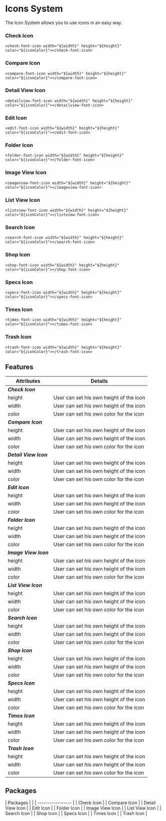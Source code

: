 
<Meta title="Icons/Introductions"/>

# Icons System

The Icon System allows you to use icons in an easy way.

### Check Icon
```
<check-font-icon width="${width}" height="${height}" color="${iconColor}"></check-font-icon>
```

### Compare Icon
```
<compare-font-icon width="${width}" height="${height}" color="${iconColor}"></compare-font-icon>
```

### Detail View Icon
```
<detailview-font-icon width="${width}" height="${height}" color="${iconColor}"></detailview-font-icon>
```

### Edit Icon
```
<edit-font-icon width="${width}" height="${height}" color="${iconColor}"></edit-font-icon>
```

### Folder Icon
```
<folder-font-icon width="${width}" height="${height}" color="${iconColor}"></folder-font-icon>
```

### Image View Icon
```
<imageview-font-icon width="${width}" height="${height}" color="${iconColor}"></imageview-font-icon>
```

### List View Icon
```
<listview-font-icon width="${width}" height="${height}" color="${iconColor}"></listview-font-icon>
```

### Search Icon
```
<search-font-icon width="${width}" height="${height}" color="${iconColor}"></search-font-icon>
```

### Shop Icon
```
<shop-font-icon width="${width}" height="${height}" color="${iconColor}"></shop-font-icon>
```

### Specs Icon
```
<specs-font-icon width="${width}" height="${height}" color="${iconColor}"></specs-font-icon>
```

### Times Icon
```
<times-font-icon width="${width}" height="${height}" color="${iconColor}"></times-font-icon>
```

### Trash Icon
```
<trash-font-icon width="${width}" height="${height}" color="${iconColor}"></trash-font-icon>
```


## Features


| Attributes       | Details                                   |
| ---------------- | ----------------------------------------- |
| ***Check Icon***                                             |
| height           | User can set his own height of the icon   |
| width            | User can set his own height of the icon   |
| color            | User can set his own color for the icon   |
| ***Compare Icon***                                           |
| height           | User can set his own height of the icon   |
| width            | User can set his own height of the icon   |
| color            | User can set his own color for the icon   |
| ***Detail View Icon***                                       |
| height           | User can set his own height of the icon   |
| width            | User can set his own height of the icon   |
| color            | User can set his own color for the icon   |
| ***Edit Icon***                                              |
| height           | User can set his own height of the icon   |
| width            | User can set his own height of the icon   |
| color            | User can set his own color for the icon   |
| ***Folder Icon***                                            |
| height           | User can set his own height of the icon   |
| width            | User can set his own height of the icon   |
| color            | User can set his own color for the icon   |
| ***Image View Icon***                                        |
| height           | User can set his own height of the icon   |
| width            | User can set his own height of the icon   |
| color            | User can set his own color for the icon   |
| ***List View Icon***                                         |
| height           | User can set his own height of the icon   |
| width            | User can set his own height of the icon   |
| color            | User can set his own color for the icon   |
| ***Search Icon***                                            |
| height           | User can set his own height of the icon   |
| width            | User can set his own height of the icon   |
| color            | User can set his own color for the icon   |
| ***Shop Icon***                                              |
| height           | User can set his own height of the icon   |
| width            | User can set his own height of the icon   |
| color            | User can set his own color for the icon   |
| ***Specs Icon***                                             |
| height           | User can set his own height of the icon   |
| width            | User can set his own height of the icon   |
| color            | User can set his own color for the icon   |
| ***Times Icon***                                             |
| height           | User can set his own height of the icon   |
| width            | User can set his own height of the icon   |
| color            | User can set his own color for the icon   |
| ***Trash Icon***                                             |
| height           | User can set his own height of the icon   |
| width            | User can set his own height of the icon   |
| color            | User can set his own color for the icon   |


## Packages

| Packages          |                                                                                                                               |
| ----------------- |
| Check Icon        |
| Compare Icon      |
| Detail View Icon  |
| Edit Icon         |
| Folder Icon       |
| Image View Icon   |
| List View Icon    |
| Search Icon       |
| Shop Icon         |
| Specs Icon        |
| Times Icon        |
| Trash Icon        |

